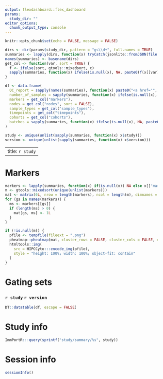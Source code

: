 ```yaml
---
output: flexdashboard::flex_dashboard
params:
  study_dir: ""
editor_options: 
  chunk_output_type: console
---
```


```r
knitr::opts_chunk$set(echo = FALSE, message = FALSE)
```

```r
dirs <- dir(params$study_dir, pattern = "gs\\d+", full.names = TRUE)
summaries <- lapply(dirs, function(x) tryCatch(jsonlite::fromJSON(file.path(x, "summary")), error = function(e) NULL))
names(summaries) <- basename(dirs)
get_col <- function(var, sort = TRUE) {
  f <- ifelse(sort, gtools::mixedsort, c)
  sapply(summaries, function(x) ifelse(is.null(x), NA, paste0(f(x[[var]]), collapse = "<br>")))
}

df <- data.frame(
  QC_report = sapply(names(summaries), function(x) paste0("<a href='", x, "/QC.html'>report</a>")),
  number_of_samples = sapply(summaries, function(x) ifelse(is.null(x), NA, x$number_of_samples)),
  markers = get_col("markers"),
  nodes = get_col("nodes", sort = FALSE),
  sample_types = get_col("sample_types"),
  timepoints = get_col("timepoints"),
  cohorts = get_col("cohorts"),
  batches = sapply(summaries, function(x) ifelse(is.null(x), NA, paste0(gtools::mixedsort(names(x[["batches"]])), collapse = "<br>")))
)

study <- unique(unlist(sapply(summaries, function(x) x$study)))
version <- unique(unlist(sapply(summaries, function(x) x$version)))
```

---
title: `r study`
---



Markers
=====================================  

```r
markers <- lapply(summaries, function(x) if(is.null(x)) NA else x[["markers"]])
m <- gtools::mixedsort(unique(unlist(markers)))
mat <- matrix(0L, nrow = length(markers), ncol = length(m), dimnames = list(names(markers), m))
for (gs in names(markers)) {
  ms <- markers[[gs]]
  if (length(ms) > 0) {
    mat[gs, ms] <- 1L
  }
}

if (!is.null(m)) {
  pfile <- tempfile(fileext = ".png")
  pheatmap::pheatmap(mat, cluster_rows = FALSE, cluster_cols = FALSE, color = c("lightgrey", "darkblue"), legend_breaks = c(FALSE, TRUE), legend_labels = c("Marker absent", "Marker present"), filename = pfile, breaks = c(0, 0.5, 1))
  htmltools::img(
    src = HIPCCyto:::encode_img(pfile),
    style = "height: 100%; width: 100%; object-fit: contain"
  )
}
```



Gating sets
=====================================  

### `r study` `r version`

```r
DT::datatable(df, escape = FALSE)
```



Study info
====================================

```r
ImmPortR:::query(sprintf("study/summary/%s", study))
```



Session info
====================================

```r
sessionInfo()
```



<style type="text/css"> div.chart-shim { overflow: auto } </style>
